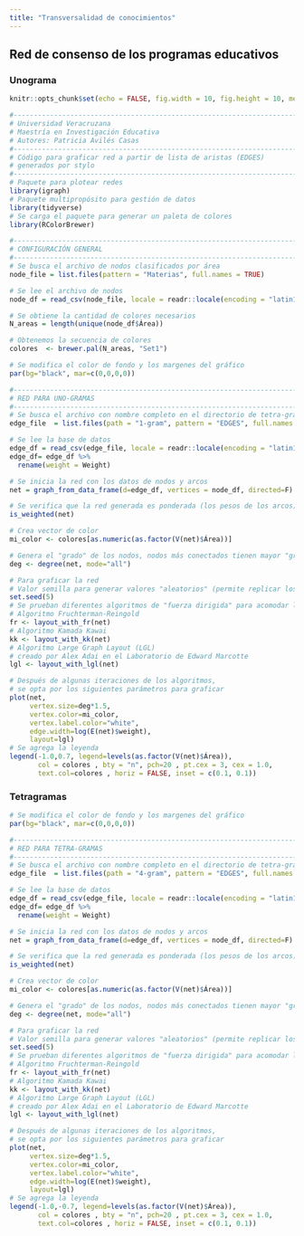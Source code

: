 ```yaml
---
title: "Transversalidad de conocimientos"
---
```


## Red de consenso de los programas educativos
### Unograma

```r
knitr::opts_chunk$set(echo = FALSE, fig.width = 10, fig.height = 10, message=FALSE, results='hide')
```

```r
#-------------------------------------------------------------------------------------
# Universidad Veracruzana
# Maestría en Investigación Educativa
# Autores: Patricia Avilés Casas
#-------------------------------------------------------------------------------------
# Código para graficar red a partir de lista de aristas (EDGES)
# generados por stylo
#-------------------------------------------------------------------------------------
# Paquete para plotear redes
library(igraph)
# Paquete multipropósito para gestión de datos
library(tidyverse)
# Se carga el paquete para generar un paleta de colores
library(RColorBrewer)

#-------------------------------------------------------------------------------------
# CONFIGURACIÓN GENERAL
#-------------------------------------------------------------------------------------
# Se busca el archivo de nodos clasificados por área
node_file = list.files(pattern = "Materias", full.names = TRUE)

# Se lee el archivo de nodos
node_df = read_csv(node_file, locale = readr::locale(encoding = "latin1"))

# Se obtiene la cantidad de colores necesarios
N_areas = length(unique(node_df$Área))

# Obtenemos la secuencia de colores
colores  <- brewer.pal(N_areas, "Set1") 

```

```r
# Se modifica el color de fondo y los margenes del gráfico
par(bg="black", mar=c(0,0,0,0))

#-------------------------------------------------------------------------------------
# RED PARA UNO-GRAMAS
#-------------------------------------------------------------------------------------
# Se busca el archivo con nombre completo en el directorio de tetra-gramas
edge_file  = list.files(path = "1-gram", pattern = "EDGES", full.names = TRUE)

# Se lee la base de datos
edge_df = read_csv(edge_file, locale = readr::locale(encoding = "latin1"))
edge_df= edge_df %>%
  rename(weight = Weight)

# Se inicia la red con los datos de nodos y arcos
net = graph_from_data_frame(d=edge_df, vertices = node_df, directed=F)

# Se verifica que la red generada es ponderada (los pesos de los arcos)
is_weighted(net)

# Crea vector de color
mi_color <- colores[as.numeric(as.factor(V(net)$Área))]

# Genera el "grado" de los nodos, nodos más conectados tienen mayor "grado"
deg <- degree(net, mode="all")

# Para graficar la red
# Valor semilla para generar valores "aleatorios" (permite replicar los gráficos)
set.seed(5)
# Se prueban diferentes algoritmos de "fuerza dirigida" para acomodar los nodos
# Algoritmo Fruchterman-Reingold
fr <- layout_with_fr(net)
# Algoritmo Kamada Kawai
kk <- layout_with_kk(net)
# Algoritmo Large Graph Layout (LGL) 
# creado por Alex Adai en el Laboratorio de Edward Marcotte
lgl <- layout_with_lgl(net)

# Después de algunas iteraciones de los algoritmos, 
# se opta por los siguientes parámetros para graficar
plot(net, 
     vertex.size=deg*1.5, 
     vertex.color=mi_color, 
     vertex.label.color="white",
     edge.width=log(E(net)$weight),
     layout=lgl)
# Se agrega la leyenda
legend(-1.0,0.7, legend=levels(as.factor(V(net)$Área)), 
       col = colores , bty = "n", pch=20 , pt.cex = 3, cex = 1.0, 
       text.col=colores , horiz = FALSE, inset = c(0.1, 0.1))
```


### Tetragramas

```r
# Se modifica el color de fondo y los margenes del gráfico
par(bg="black", mar=c(0,0,0,0))

#-------------------------------------------------------------------------------------
# RED PARA TETRA-GRAMAS
#-------------------------------------------------------------------------------------
# Se busca el archivo con nombre completo en el directorio de tetra-gramas
edge_file  = list.files(path = "4-gram", pattern = "EDGES", full.names = TRUE)

# Se lee la base de datos
edge_df = read_csv(edge_file, locale = readr::locale(encoding = "latin1"))
edge_df= edge_df %>%
  rename(weight = Weight)

# Se inicia la red con los datos de nodos y arcos
net = graph_from_data_frame(d=edge_df, vertices = node_df, directed=F)

# Se verifica que la red generada es ponderada (los pesos de los arcos)
is_weighted(net)

# Crea vector de color
mi_color <- colores[as.numeric(as.factor(V(net)$Área))]

# Genera el "grado" de los nodos, nodos más conectados tienen mayor "grado"
deg <- degree(net, mode="all")

# Para graficar la red
# Valor semilla para generar valores "aleatorios" (permite replicar los gráficos)
set.seed(5)
# Se prueban diferentes algoritmos de "fuerza dirigida" para acomodar los nodos
# Algoritmo Fruchterman-Reingold
fr <- layout_with_fr(net)
# Algoritmo Kamada Kawai
kk <- layout_with_kk(net)
# Algoritmo Large Graph Layout (LGL) 
# creado por Alex Adai en el Laboratorio de Edward Marcotte
lgl <- layout_with_lgl(net)

# Después de algunas iteraciones de los algoritmos, 
# se opta por los siguientes parámetros para graficar
plot(net, 
     vertex.size=deg*1.5, 
     vertex.color=mi_color, 
     vertex.label.color="white",
     edge.width=log(E(net)$weight),
     layout=lgl)
# Se agrega la leyenda
legend(-1.0,-0.7, legend=levels(as.factor(V(net)$Área)), 
       col = colores , bty = "n", pch=20 , pt.cex = 3, cex = 1.0, 
       text.col=colores , horiz = FALSE, inset = c(0.1, 0.1))
```